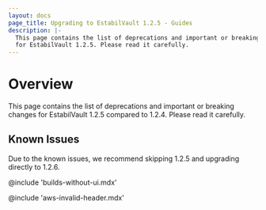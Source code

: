 ```yaml
---
layout: docs
page_title: Upgrading to EstabilVault 1.2.5 - Guides
description: |-
  This page contains the list of deprecations and important or breaking changes
  for EstabilVault 1.2.5. Please read it carefully.
---
```


# Overview

This page contains the list of deprecations and important or breaking changes
for EstabilVault 1.2.5 compared to 1.2.4. Please read it carefully.

## Known Issues

Due to the known issues, we recommend skipping 1.2.5 and upgrading directly to 1.2.6.

@include 'builds-without-ui.mdx'

@include 'aws-invalid-header.mdx'
